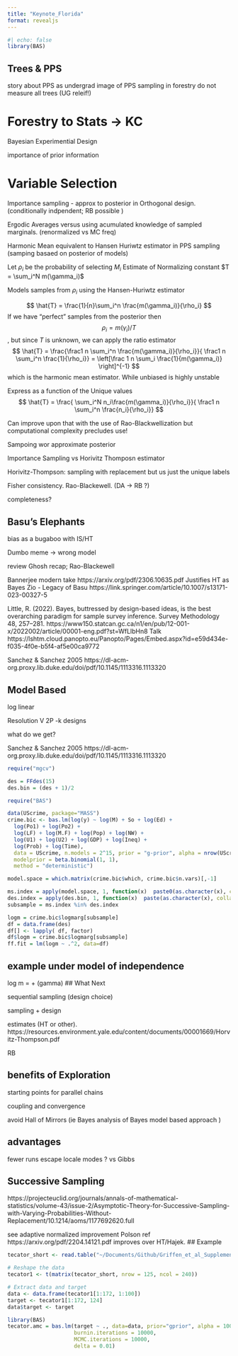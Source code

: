 ```yaml
---
title: "Keynote_Florida"
format: revealjs
---
```




```r
#| echo: false
library(BAS)
```


## Trees & PPS

story about PPS as undergrad
image of PPS sampling in forestry
do not measure all trees  (UG releif!)

# Forestry to Stats -> KC

Bayesian Experimential Design 

importance of prior information

# Variable Selection

Importance sampling - approx to posterior in Orthogonal design.  (conditionally indpendent; RB possible )

Ergodic Averages versus using acumulated knowledge of sampled marginals.  (renormalized vs MC freq)

Harmonic Mean equivalent to Hansen Huriwtz estimator in PPS sampling (samping basaed on posterior of models)  

Let $\rho_i$ be the probability of selecting $M_i$
Estimate of Normalizing constant 
$T = \sum_i^N m(\gamma_i)$ 

Models samples from $\rho_i$ using the Hansen-Huriwtz estimator

$$
\hat{T} = \frac{1}{n}\sum_i^n \frac{m(\gamma_i)}{\rho_i}
$$
If we have "perfect" samples from the posterior then $$\rho_i = m(\gamma_i)/T$$, but since $T$ is unknown, we can apply the ratio estimator
$$
\hat{T} = \frac{\frac1 n \sum_i^n \frac{m(\gamma_i)}{\rho_i}}{ \frac1 n \sum_i^n \frac{1}{\rho_i}} =  \left[\frac 1 n  \sum_i \frac{1}{m(\gamma_i)} \right]^{-1}
$$
which is the harmonic mean estimator.  While unbiased is highly unstable

Express as a function of the Unique values
$$
\hat{T} = \frac{ \sum_i^N n_i\frac{m(\gamma_i)}{\rho_i}}{ \frac1 n \sum_i^n \frac{n_i}{\rho_i}} 
$$


Can improve upon that with the use of Rao-Blackwellization but computational complexity precludes use!



Sampoing wor approximate posterior

Importance Sampling vs Horivitz Thomposn estimator

Horivitz-Thompson:  sampling with replacement but us just the unique  labels




Fisher consistency. Rao-Blackewell. (DA -> RB ?)

completeness?

## Basu's Elephants

bias as a bugaboo with IS/HT

Dumbo meme -> wrong model

review Ghosh recap; Rao-Blackewell

Bannerjee modern take https://arxiv.org/pdf/2306.10635.pdf  Justifies HT as Bayes 
Zio - Legacy of Basu https://link.springer.com/article/10.1007/s13171-023-00327-5

Little, R. (2022). Bayes, buttressed by design-based ideas, is the best overarching paradigm
for sample survey inference. Survey Methodology 48, 257–281. https://www150.statcan.gc.ca/n1/en/pub/12-001-x/2022002/article/00001-eng.pdf?st=WfLlbHn8
Talk https://lshtm.cloud.panopto.eu/Panopto/Pages/Embed.aspx?id=e59d434e-f035-4f0e-b5f4-af5e00ca9772


Sanchez & Sanchez 2005 https://dl-acm-org.proxy.lib.duke.edu/doi/pdf/10.1145/1113316.1113320

## Model Based

log linear

Resolution V 2P -k designs

what do we get?

Sanchez & Sanchez 2005 https://dl-acm-org.proxy.lib.duke.edu/doi/pdf/10.1145/1113316.1113320

```r
require("mgcv")
```

```r
des = FFdes(15)
des.bin = (des + 1)/2
```

```r
require("BAS")

```

```r
data(UScrime, package="MASS")
crime.bic <- bas.lm(log(y) ~ log(M) + So + log(Ed) +
  log(Po1) + log(Po2) +
  log(LF) + log(M.F) + log(Pop) + log(NW) +
  log(U1) + log(U2) + log(GDP) + log(Ineq) +
  log(Prob) + log(Time),
  data = UScrime, n.models = 2^15, prior = "g-prior", alpha = nrow(UScrime),
  modelprior = beta.binomial(1, 1),
  method = "deterministic")

model.space = which.matrix(crime.bic$which, crime.bic$n.vars)[,-1]
```


```r
ms.index = apply(model.space, 1, function(x)  paste0(as.character(x), collapse=""))
des.index = apply(des.bin, 1, function(x)  paste(as.character(x), collapse=""))
subsample = ms.index %in% des.index

```

```r
logm = crime.bic$logmarg[subsample]
df = data.frame(des)
df[] <- lapply( df, factor) 
df$logm = crime.bic$logmarg[subsample]
ff.fit = lm(logm ~ .^2, data=df)

```


## example under model of independence
log m = \mu + \sum(gamma)
## What Next

sequential sampling (design choice)

sampling + design

estimates (HT  or other). https://resources.environment.yale.edu/content/documents/00001669/Horvitz-Thompson.pdf

RB

## benefits of Exploration

starting points for parallel chains

coupling and convergence

avoid Hall of Mirrors (ie Bayes analysis of Bayes model based approach )

## advantages

fewer runs
escape locale modes ? vs Gibbs


## Successive Sampling

https://projecteuclid.org/journals/annals-of-mathematical-statistics/volume-43/issue-2/Asymptotic-Theory-for-Successive-Sampling-with-Varying-Probabilities-Without-Replacement/10.1214/aoms/1177692620.full

see adaptive normalized improvement Polson ref https://arxiv.org/pdf/2204.14121.pdf
improves over HT/Hajek.
## Example

```r
tecator_short <- read.table("~/Documents/Github/Griffen_et_al_Supplemental/Version3.0/tecator_short.txt")

# Reshape the data
tecator1 <- t(matrix(tecator_short, nrow = 125, ncol = 240))

# Extract data and target
data <- data.frame(tecator1[1:172, 1:100])
target <- tecator1[1:172, 124]
data$target <- target
```

```r
library(BAS)
tecator.amc = bas.lm(target ~ ., data=data, prior="gprior", alpha = 100, method = "AMCMC", 
                     burnin.iterations = 10000,
                     MCMC.iterations = 10000,
                     delta = 0.01)
```

